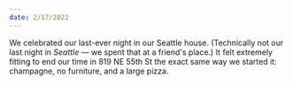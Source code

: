 ```yaml
---
date: 2/17/2022
---
```


We celebrated our last-ever night in our Seattle house. (Technically not our last night in _Seattle_ — we spent that at a friend's place.) It felt extremely fitting to end our time in 819 NE 55th St the exact same way we started it: champagne, no furniture, and a large pizza.
